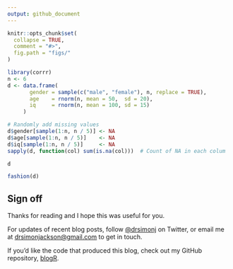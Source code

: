 ```yaml
---
output: github_document
---
```


```r
knitr::opts_chunk$set(
  collapse = TRUE,
  comment = "#>",
  fig.path = "figs/"
)
```



```r
library(corrr)
n <- 6
d <- data.frame(
       gender = sample(c("male", "female"), n, replace = TRUE),
       age    = rnorm(n, mean = 50,  sd = 20),
       iq     = rnorm(n, mean = 100, sd = 15)
     )

# Randomly add missing values
d$gender[sample(1:n, n / 5)] <- NA
d$age[sample(1:n, n / 5)]    <- NA
d$iq[sample(1:n, n / 5)]     <- NA
sapply(d, function(col) sum(is.na(col)))  # Count of NA in each colum

d

fashion(d)
```



## Sign off

Thanks for reading and I hope this was useful for you.

For updates of recent blog posts, follow [\@drsimonj](https://twitter.com/drsimonj) on Twitter, or email me at <drsimonjackson@gmail.com> to get in touch.

If you'd like the code that produced this blog, check out my GitHub repository, [blogR](https://github.com/drsimonj/blogR).